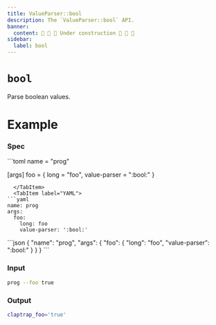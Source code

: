 ```yaml
---
title: ValueParser::bool
description: The `ValueParser::bool` API.
banner:
  content: 🚧 🚧 🚧 Under construction 🚧 🚧 🚧
sidebar:
  label: bool
---
```



# `bool` <LinkButton href="https://docs.rs/clap/latest/clap/value_parser/fn.bool.html" icon="open-book" variant="minimal"></LinkButton>

<Badge text="since 0.1.0" size="small" />

Parse boolean values.

# Example

### Spec

<Tabs syncKey="format">
  <TabItem label="TOML">
```toml
name = "prog"

[args]
foo = { long = "foo", value-parser = ":bool:" }
```
  </TabItem>
  <TabItem label="YAML">
```yaml
name: prog
args:
  foo:
    long: foo
    value-parser: ':bool:'
```
  </TabItem>
  <TabItem label="JSON">
```json
{
  "name": "prog",
  "args": {
    "foo": {
      "long": "foo",
      "value-parser": ":bool:"
    }
  }
}
```
  </TabItem>
</Tabs>

### Input

```bash
prog --foo true
```

### Output

```bash
claptrap_foo='true'
```
